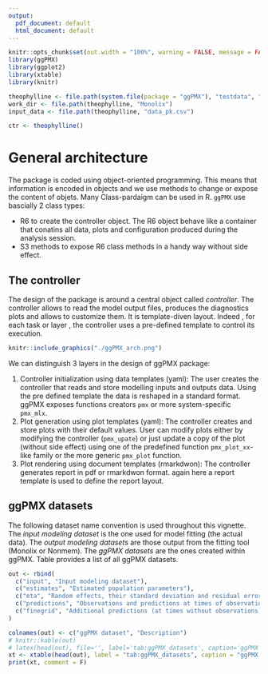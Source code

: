 ```yaml
---
output:
  pdf_document: default
  html_document: default
---
```

```r
knitr::opts_chunk$set(out.width = "100%", warning = FALSE, message = FALSE)
library(ggPMX)
library(ggplot2)
library(xtable)
library(knitr)

theophylline <- file.path(system.file(package = "ggPMX"), "testdata", "theophylline")
work_dir <- file.path(theophylline, "Monolix")
input_data <- file.path(theophylline, "data_pk.csv")

ctr <- theophylline()
```


# General architecture

The package is coded using object-oriented programming. This means that information is encoded in objects and we use methods to change or expose the content of objets. Many Class-pardaigm can be used in R. `ggPMX` use bascially 2 class types: 

- R6 to create the controller object. The R6 object behave like a container that conatins all data, plots and configuration produced during the analysis session. 
- S3 methods to expose R6 class methods in a handy way without side effect. 

## The controller

The design of the package is around a central object called *controller*. The controller allows to read the model output files, produces the diagnostics plots and allows to customize them. It is template-diven layout. Indeed , for each task or layer , the controller uses a pre-defined template to control its execution.


```r
knitr::include_graphics("./ggPMX_arch.png")
```

We can distinguish 3 layers in the design of ggPMX package: 

1. Controller initialization using data templates (yaml): The user creates the controller that reads and store modelling inputs and outputs data. Using the pre defined template the data is reshaped in a standard format. ggPMX exposes functions creators `pmx` or more system-specific `pmx_mlx`. 
2. Plot generation using plot templates (yaml):  The controller creates and store plots with their default values. User can modify plots either by modifying the controller (`pmx_upate`) or just update a copy of the plot (without side effect) using one of the predefined function `pmx_plot_xx`-like family or the more generic `pmx_plot` function.
3. Plot rendering using document templates (rmarkdwon): The controller generates report in pdf or rmarkdwon format. again here a report template is used to define the report layout.

## ggPMX datasets

The following dataset name convention is used throughout this vignette. The *input modeling dataset* is the one used for model fitting (the actual data). The *output modeling datasets* are those output from the fitting tool (Monolix or Nonmem). The *ggPMX datasets* are the ones created within ggPMX. Table \ref{tab:ggPMX_datasets} provides a list of all ggPMX datasets. 

```r

out <- rbind(
  c("input", "Input modeling dataset"),
  c("estimates", "Estimated population parameters"),
  c("eta", "Random effects, their standard deviation and residual errors (to calculate shrinkage)"),
  c("predictions", "Observations and predictions at times of observations dataset"),
  c("finegrid", "Additional predictions (at times without observations)")
)

colnames(out) <- c("ggPMX dataset", "Description")
# knitr::kable(out)
# latex(head(out), file='', label='tab:ggPMX_datasets', caption='ggPMX datasets',where = "!htbp")
xt <- xtable(head(out), label = "tab:ggPMX_datasets", caption = "ggPMX datasets")
print(xt, comment = F)
```
\clearpage

